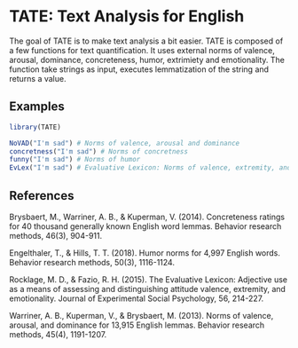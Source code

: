 <!-- README.md is generated from README.Rmd. Please edit that file -->

# TATE: Text Analysis for English

The goal of TATE is to make text analysis a bit easier. TATE is composed of a few functions for text quantification. It uses external norms of valence, arousal, dominance, concreteness, humor, extrimiety and emotionality. The function take strings as input, executes lemmatization of the string and returns a value.

## Examples

```{r example}
library(TATE)
```

```{r example.2, echo=T}
NoVAD("I'm sad") # Norms of valence, arousal and dominance
concretness("I'm sad") # Norms of concretness
funny("I'm sad") # Norms of humor
EvLex("I'm sad") # Evaluative Lexicon: Norms of valence, extremity, and emotionality
```

## References

Brysbaert, M., Warriner, A. B., & Kuperman, V. (2014). Concreteness ratings for 40 thousand generally known English word lemmas. Behavior research methods, 46(3), 904-911.

Engelthaler, T., & Hills, T. T. (2018). Humor norms for 4,997 English words. Behavior research methods, 50(3), 1116-1124.

Rocklage, M. D., & Fazio, R. H. (2015). The Evaluative Lexicon: Adjective use as a means of assessing and distinguishing attitude valence, extremity, and emotionality. Journal of Experimental Social Psychology, 56, 214-227.

Warriner, A. B., Kuperman, V., & Brysbaert, M. (2013). Norms of valence, arousal, and dominance for 13,915 English lemmas. Behavior research methods, 45(4), 1191-1207.
